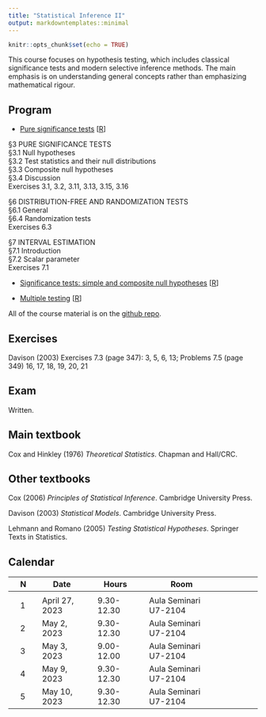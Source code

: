 ```yaml
---
title: "Statistical Inference II"
output: markdowntemplates::minimal
---
```


```r
knitr::opts_chunk$set(echo = TRUE)
```

This course focuses on hypothesis testing, which includes classical significance tests and modern selective inference methods. The main emphasis is on understanding general concepts rather than emphasizing mathematical rigour.




<!-- ## Program and resources -->

## Program

* [Pure significance tests](docs/slides/puresignificance.pdf) [[R](https://github.com/aldosolari/SI2/blob/master/docs/code/puresignificance.R)]


§3 PURE SIGNIFICANCE TESTS<br>
§3.1 Null hypotheses <br>
§3.2 Test statistics and their null distributions <br>
§3.3 Composite null hypotheses <br>
§3.4 Discussion <br>
Exercises 3.1, 3.2, 3.11, 3.13, 3.15, 3.16

§6 DISTRIBUTION-FREE AND RANDOMIZATION TESTS<br>
§6.1 General <br>
§6.4 Randomization tests <br>
Exercises 6.3

§7 INTERVAL ESTIMATION<br>
§7.1 Introduction <br>
§7.2 Scalar parameter <br>
Exercises 7.1


* [Significance tests: simple and composite null hypotheses]() [[R]()]

* [Multiple testing]() [[R]()]

All of the course material is on the 
[github repo](https://github.com/aldosolari/SI2).


<!-- ## Datasets -->

## Exercises

Davison (2003) Exercises 7.3 (page 347): 3, 5, 6, 13; Problems 7.5 (page 349) 16, 17, 18, 19, 20, 21

## Exam

Written. 

## Main textbook

Cox and Hinkley (1976) *Theoretical Statistics*. Chapman and Hall/CRC.

## Other textbooks

<!-- Casella and Berger (2002) *Statistical inference*. Duxbury Press. -->

Cox (2006) *Principles of Statistical Inference*. Cambridge University Press.

Davison (2003) *Statistical Models*. Cambridge University Press.

Lehmann and Romano (2005) *Testing Statistical Hypotheses*. Springer Texts in Statistics.


## Calendar

|| N || Date || Hours || Room || 
|-|-|-|-|-|-|-|-|-|-|-|-|-|
||  || ||  ||  || || || ||
|| 1 || April 27, 2023 || 9.30-12.30 || Aula Seminari U7-2104 ||
|| 2 || May 2, 2023 || 9.30-12.30 || Aula Seminari U7-2104 ||
|| 3 || May 3, 2023 || 9.00-12.00 || Aula Seminari U7-2104 ||
|| 4 || May 9, 2023 || 9.30-12.30 || Aula Seminari U7-2104 ||
|| 5 || May 10, 2023 || 9.30-12.30 || Aula Seminari U7-2104 ||


